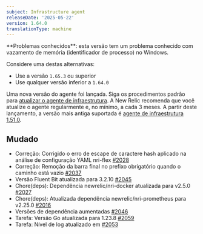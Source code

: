 ```yaml
---
subject: Infrastructure agent
releaseDate: '2025-05-22'
version: 1.64.0
translationType: machine
---
```


<Callout variant="caution">
  **Problemas conhecidos**: esta versão tem um problema conhecido com vazamento de memória (identificador de processo) no Windows.
</Callout>

Considere uma destas alternativas:

* Use a versão `1.65.3` ou superior
* Use qualquer versão inferior a `1.64.0`

Uma nova versão do agente foi lançada. Siga os procedimentos padrão para [atualizar o agente de infraestrutura](https://docs.newrelic.com/docs/infrastructure/install-configure-manage-infrastructure/update-or-uninstall/update-infrastructure-agent). A New Relic recomenda que você atualize o agente regularmente e, no mínimo, a cada 3 meses. A partir deste lançamento, a versão mais antiga suportada é [agente de infraestrutura 1.51.0](https://docs.newrelic.com/docs/release-notes/infrastructure-release-notes/infrastructure-agent-release-notes/new-relic-infrastructure-agent-1510/).

## Mudado

* Correção: Corrigido o erro de escape de caractere hash aplicado na análise de configuração YAML nri-flex [#2028](https://github.com/newrelic/infrastructure-agent/pull/2028)
* Correção: Remoção da barra final no prefixo obrigatório quando o caminho está vazio [#2037](https://github.com/newrelic/infrastructure-agent/pull/2037)
* Versão Fluent Bit atualizada para 3.2.10 [#2045](https://github.com/newrelic/infrastructure-agent/pull/2045)
* Chore(deps): Dependência newrelic/nri-docker atualizada para v2.5.0 [#2027](https://github.com/newrelic/infrastructure-agent/pull/2027)
* Chore(deps): Atualizada dependência newrelic/nri-prometheus para v2.25.0 [#2016](https://github.com/newrelic/infrastructure-agent/pull/2016)
* Versões de dependência aumentadas [#2046](https://github.com/newrelic/infrastructure-agent/pull/2046)
* Tarefa: Versão Go atualizada para 1.23.8 [#2059](https://github.com/newrelic/infrastructure-agent/pull/2059)
* Tarefa: Nível de log atualizado em [#2053](https://github.com/newrelic/infrastructure-agent/pull/2053)
